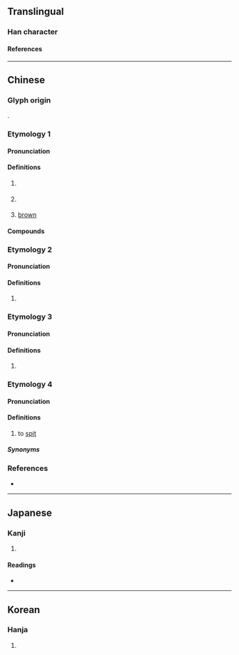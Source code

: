 {{character info}}
==Translingual==

===Han character===
{{Han char|rn=30|rad=口|as=08|sn=11|four=61011|canj=RLMY|ids=⿰口非}}

====References====
{{Han ref|kx=1382.170|dkj=03874|dj=0418.110|hdz=10639.060|uh=5561}}

----

==Chinese==
{{zh-forms}}

===Glyph origin===
{{Han etym}}
{{Han compound|口|非|ls=psc|c1=s|c2=p|t1=mouth}}.

===Etymology 1===

====Pronunciation====
{{zh-pron
|m=fēi
|m-s=
|c=fe1,fei1
|c-t=fie2
|g=fi1
|h=pfs=pî/fî
|h_note=pî - used in {{zh-l|*咖啡}}; fî - used in {{zh-l|*嗎啡}}
|j=
|mb=
|md=bĭ
|mn=pi/hui
|mn_note=pi - colloquial (used in {{zh-l|*咖啡}}); hui - literary
|mn-t=hui1
|w=1fi
|x=
|cat=c:n,c:a
}}

====Definitions====
{{zh-hanzi}}

# {{zh-used2|t}}
#: {{zh-x|咖啡|coffee}}
#: {{zh-x|嗎{mǎ}啡|morphine}}
# {{lb|zh|chiefly|Cantonese}} {{zh-short|咖啡|coffee}}
#: {{zh-x|齋啡|black '''coffee'''|C}}
# {{zh-div|色}} {{lb|zh|chiefly|Cantonese}} [[brown]]

====Compounds====
{{zh-der|嗎啡|咖啡|啡咖|啡色|齋啡|凍啡|啡走|茄哩啡}}

===Etymology 2===

====Pronunciation====
{{zh-pron
|m=pèi
|mc=y
|oc=y
|cat=
}}

====Definitions====
{{zh-hanzi}}

# {{rfdef|zh}}

===Etymology 3===

====Pronunciation====
{{zh-pron
|m=pái
|cat=v
}}

====Definitions====
{{zh-hanzi}}

# {{rfdef|zh}}

===Etymology 4===

====Pronunciation====
{{zh-pron
|md=puói
|cat=v
}}

====Definitions====
{{zh-hanzi}}

# {{lb|zh|Min Dong|dialectal Hakka}} to [[spit]]

=====Synonyms=====
{{zh-dial|吐}}

===References===
* {{R:yue:Hanzi}}

----

==Japanese==

===Kanji===
{{ja-kanji|grade=|rs=口08}}

# {{rfdef|ja|sort=口08}}

====Readings====
* {{ja-readings|on=[[はい]] (hai), [[へ]] (he), [[ひ]] (hi)|kun=[[いびき]] (ibiki), [[つば]] (tsuba)}}

----

==Korean==

===Hanja===
{{ko-hanja|hangeul=[[배]], [[비]]|rv=bae, bi|mr=pae, pi}}

# {{rfdef|ko|sort=口08}}